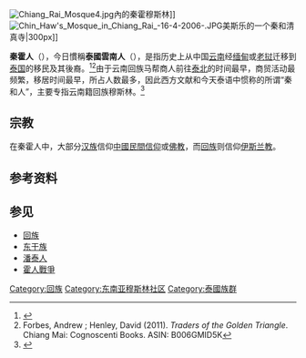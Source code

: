 {{Other uses|subject=历史上从中国云南经其他国家迁移到泰国的移民及其後裔|other=對於曼谷文化|華裔泰國人}}
{{Infobox Ethnic group
|group      = 秦和<br />ฮ่อ
|image      =  [[File:Baan_Haw_Mosque_4-6-09.jpg|300px]]
|caption    = 在清迈的秦和清真寺
|poptime    = 21,579人（1997年，佛历2540年）<ref>ทำเนียบชุมชนบนพื้นที่สูง 2540, น.63</ref>
|regions    = {{flagicon|Thailand}} [[泰国|泰国]]<br />[[清莱府|清莱府]]、[[清迈府|清迈府]]、[[夜丰颂府|夜丰颂府]]、[[南邦府|南邦府]]、[[帕夭府|帕夭府]]
|languages  = [[西南官话|西南官话]]
|religions  = [[中国民间信仰|中国民间信仰]]、<ref name="ฮ่อ">{{cite web |url= https://www.khaosod.co.th/view_newsonline.php?newsid=1443518586 |title= เผาเด็ก 5 ศพวันนี้!! แยกไป 2 ป่าช้า พ่อประกาศแก้แค้น-ญาติคอยห้าม ชาวบ้านผวาอีก |author=  |date= 29 กันยายน 2558 |work=  |publisher= ข่าวสดออนไลน์ |accessdate= 24 ธันวาคม 2559 |archive-url= https://web.archive.org/web/20171209203945/https://www.khaosod.co.th/view_newsonline.php?newsid=1443518586 |archive-date= 2017-12-09 |dead-url= yes }}</ref>[[伊斯兰教|伊斯兰教]]、<ref>[http://www.oknation.net/blog/katiya/2009/04/11/entry-1 มุสลิมชาวเขา 5 เผ่า กับค่ายอบรมที่บ้านเวียงหมอก เชียงราย]</ref>[[佛教|佛教]]、[[基督宗教|基督宗教]]<ref name="ยูนนาน"/>
}}
[[File:Chiang_Rai_Mosque4.jpg|thumb]]內的秦霍穆斯林]]
[[Image:Chin_Haw's_Mosque_in_Chiang_Rai_-16-4-2006-.JPG|thumb]]美斯乐的一个秦和清真寺|300px]]

'''秦霍人'''（{{lang-th|จีนฮ่อ|}}），今日慣稱'''泰國雲南人'''（{{lang-th|คนยุนนาน}}），是指历史上从中国[[云南|云南]]经[[缅甸|缅甸]]或[[老挝|老挝]]迁移到[[泰国|泰国]]的移民及其後裔。<ref>{{cite web|url=http://khondoi.com/thai/index.php?option=com_content&task=view&id=73&Itemid=87 |deadurl=yes |archiveurl=https://web.archive.org/web/20090814213843/http://www.khondoi.com/thai/index.php?option=com_content&task=view&id=73&Itemid=87 |title=จีนฮ่อ |trans-title=秦霍人 |archivedate=2009-08-14 |access-date=2020-05-17 |language=th }}</ref><ref>Forbes, Andrew ; Henley, David (2011). ''Traders of the Golden Triangle''. Chiang Mai: Cognoscenti Books. ASIN: B006GMID5K</ref>由于云南回族马帮商人前往[[泰国北部地区|泰北]]的时间最早，商贸活动最频繁，移居时间最早，所占人数最多，因此西方文献和今天泰语中惯称的所谓“秦和人”，主要专指云南籍回族穆斯林。<ref>{{cite journal|author=姚继德|year=2002年 |month= |title=泰国北部的云南穆斯林——秦和人 |journal=思想战线 |volume= |issue=3 |pages= |id= |url= |accessdate= 2016-07-02 |quote= }}</ref>

==宗教==
在秦霍人中，大部分[[汉族|汉族]]信仰[[中國民間信仰|中國民間信仰]]或[[佛教|佛教]]，而[[回族|回族]]则信仰[[伊斯兰教|伊斯兰教]]。

==参考资料==
{{reflist}}

== 参见 ==
* [[回族|回族]]
* [[东干族|东干族]]
* [[潘泰人|潘泰人]]
* [[霍人戰爭|霍人戰爭]]

{{泰国民族}}
{{海外华人}}


[[Category:回族|Category:回族]]
[[Category:东南亚穆斯林社区|Category:东南亚穆斯林社区]]
[[Category:泰國族群|Category:泰國族群]]
